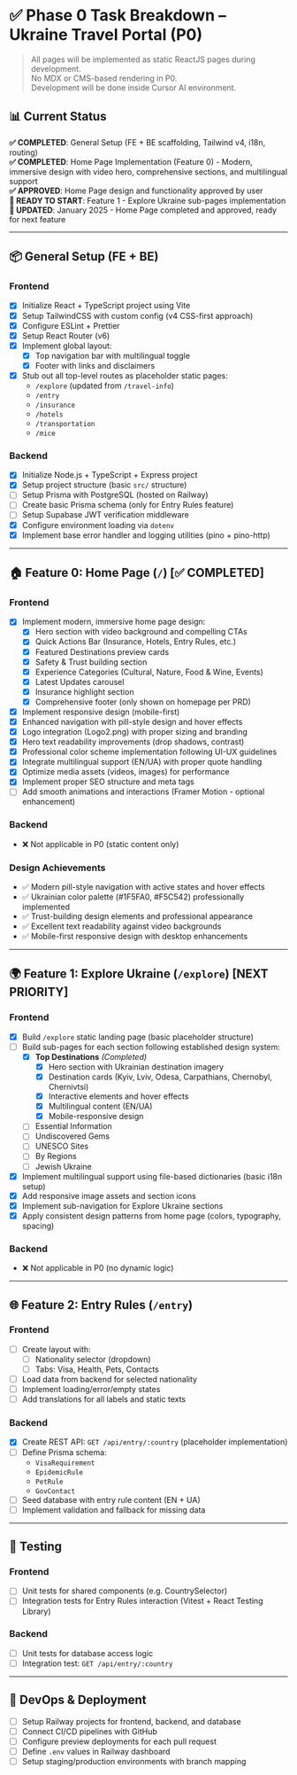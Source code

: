 # ✅ Phase 0 Task Breakdown – Ukraine Travel Portal (P0)

> All pages will be implemented as static ReactJS pages during development.  
> No MDX or CMS-based rendering in P0.  
> Development will be done inside Cursor AI environment.

## 📊 Current Status
**✅ COMPLETED**: General Setup (FE + BE scaffolding, Tailwind v4, i18n, routing)  
**✅ COMPLETED**: Home Page Implementation (Feature 0) - Modern, immersive design with video hero, comprehensive sections, and multilingual support  
**✅ APPROVED**: Home Page design and functionality approved by user  
**🚧 READY TO START**: Feature 1 - Explore Ukraine sub-pages implementation  
**📅 UPDATED**: January 2025 - Home Page completed and approved, ready for next feature

---

## 📦 General Setup (FE + BE)

### Frontend
- [x] Initialize React + TypeScript project using Vite
- [x] Setup TailwindCSS with custom config (v4 CSS-first approach)
- [x] Configure ESLint + Prettier
- [x] Setup React Router (v6)
- [x] Implement global layout:
  - [x] Top navigation bar with multilingual toggle
  - [x] Footer with links and disclaimers
- [x] Stub out all top-level routes as placeholder static pages:
  - `/explore` (updated from `/travel-info`)
  - `/entry`
  - `/insurance`
  - `/hotels`
  - `/transportation`
  - `/mice`

### Backend
- [x] Initialize Node.js + TypeScript + Express project
- [x] Setup project structure (basic `src/` structure)
- [ ] Setup Prisma with PostgreSQL (hosted on Railway)
- [ ] Create basic Prisma schema (only for Entry Rules feature)
- [ ] Setup Supabase JWT verification middleware
- [x] Configure environment loading via `dotenv`
- [x] Implement base error handler and logging utilities (pino + pino-http)

---

## 🏠 Feature 0: Home Page (`/`) **[✅ COMPLETED]**

### Frontend
- [x] Implement modern, immersive home page design:
  - [x] Hero section with video background and compelling CTAs
  - [x] Quick Actions Bar (Insurance, Hotels, Entry Rules, etc.)
  - [x] Featured Destinations preview cards
  - [x] Safety & Trust building section
  - [x] Experience Categories (Cultural, Nature, Food & Wine, Events)
  - [x] Latest Updates carousel
  - [x] Insurance highlight section
  - [x] Comprehensive footer (only shown on homepage per PRD)
- [x] Implement responsive design (mobile-first)
- [x] Enhanced navigation with pill-style design and hover effects
- [x] Logo integration (Logo2.png) with proper sizing and branding
- [x] Hero text readability improvements (drop shadows, contrast)
- [x] Professional color scheme implementation following UI-UX guidelines
- [x] Integrate multilingual support (EN/UA) with proper quote handling
- [x] Optimize media assets (videos, images) for performance
- [x] Implement proper SEO structure and meta tags
- [ ] Add smooth animations and interactions (Framer Motion - optional enhancement)

### Backend
- ❌ Not applicable in P0 (static content only)

### Design Achievements
- ✅ Modern pill-style navigation with active states and hover effects
- ✅ Ukrainian color palette (#1F5FA0, #F5C542) professionally implemented
- ✅ Trust-building design elements and professional appearance
- ✅ Excellent text readability against video backgrounds
- ✅ Mobile-first responsive design with desktop enhancements

---

## 🌍 Feature 1: Explore Ukraine (`/explore`) **[NEXT PRIORITY]**

### Frontend
- [x] Build `/explore` static landing page (basic placeholder structure)
- [ ] Build sub-pages for each section following established design system:
  - [x] **Top Destinations** *(Completed)*
    - [x] Hero section with Ukrainian destination imagery
    - [x] Destination cards (Kyiv, Lviv, Odesa, Carpathians, Chernobyl, Chernivtsi)
    - [x] Interactive elements and hover effects
    - [x] Multilingual content (EN/UA)
    - [x] Mobile-responsive design
  - [ ] Essential Information
  - [ ] Undiscovered Gems
  - [ ] UNESCO Sites
  - [ ] By Regions
  - [ ] Jewish Ukraine
- [x] Implement multilingual support using file-based dictionaries (basic i18n setup)
- [x] Add responsive image assets and section icons
- [x] Implement sub-navigation for Explore Ukraine sections
- [x] Apply consistent design patterns from home page (colors, typography, spacing)

### Backend
- ❌ Not applicable in P0 (no dynamic logic)

---

## 🌐 Feature 2: Entry Rules (`/entry`)

### Frontend
- [ ] Create layout with:
  - [ ] Nationality selector (dropdown)
  - [ ] Tabs: Visa, Health, Pets, Contacts
- [ ] Load data from backend for selected nationality
- [ ] Implement loading/error/empty states
- [ ] Add translations for all labels and static texts

### Backend
- [x] Create REST API: `GET /api/entry/:country` (placeholder implementation)
- [ ] Define Prisma schema:
  - `VisaRequirement`
  - `EpidemicRule`
  - `PetRule`
  - `GovContact`
- [ ] Seed database with entry rule content (EN + UA)
- [ ] Implement validation and fallback for missing data

---

## 🧪 Testing

### Frontend
- [ ] Unit tests for shared components (e.g. CountrySelector)
- [ ] Integration tests for Entry Rules interaction (Vitest + React Testing Library)

### Backend
- [ ] Unit tests for database access logic
- [ ] Integration test: `GET /api/entry/:country`

---

## 🚀 DevOps & Deployment

- [ ] Setup Railway projects for frontend, backend, and database
- [ ] Connect CI/CD pipelines with GitHub
- [ ] Configure preview deployments for each pull request
- [ ] Define `.env` values in Railway dashboard
- [ ] Setup staging/production environments with branch mapping
